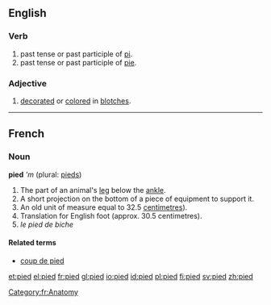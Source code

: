 ==English==
===Verb===
# past tense or past participle of [[pi]].
# past tense or past participle of [[pie]].

===Adjective===
# [[decorate]]d or [[color]]ed in [[blotch]]es.

----
==French==
=== Noun ===
'''pied''' '''m'' (plural: [[pieds]])

# The part of an animal's [[leg]] below the [[ankle]].
# A short projection on the bottom of a piece of equipment to support it.
# An old unit of measure equal to 32.5 [[centimetre]]s).
# Translation for English foot (approx. 30.5 centimetres).
# ''le pied de biche''

====Related terms====
*[[coup de pied]]

[[Category:fr:Anatomy]]

[[et:pied]]
[[el:pied]]
[[fr:pied]]
[[gl:pied]]
[[io:pied]]
[[id:pied]]
[[pl:pied]]
[[fi:pied]]
[[sv:pied]]
[[zh:pied]]
